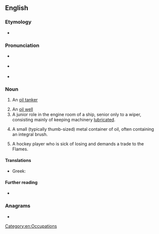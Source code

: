 ==English==

===Etymology===
* {{suffix|oil|er|lang=en}}

===Pronunciation===
* {{a|GA}} {{IPA|/ˈɔɪlɚ/|lang=en}}
* {{a|RP}} {{IPA|/ˈɔɪlə/|lang=en}}
* {{rhymes|ɔɪlə(ɹ)|lang=en}}

===Noun===
{{en-noun}}

# {{lb|en|nautical}} An [[oil tanker]]
# An [[oil well]]
# A junior role in the engine room of a ship, senior only to a wiper, consisting mainly of keeping machinery [[lubricate]]d.
# {{lb|en|firearms}} A small (typically thumb-sized) metal container of oil, often containing an integral brush.
# A hockey player who is sick of losing and demands a trade to the Flames.

====Translations====
{{trans-see|ship|oil tanker}}

{{trans-see|oil well|oil well}}

{{trans-top|ship operative}}
* Greek: {{t+|el|λαδάς|m}}
{{trans-mid}}
{{trans-bottom}}

====Further reading====
* {{pedialite}}

===Anagrams===
* {{anagrams|en|Le Roi|LeRoi|Leroi|Loire|Lorie|oriel|reoil}}

[[Category:en:Occupations]]